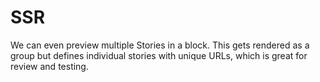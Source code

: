 
<Meta title="configuration/SSR" />

# SSR

We can even preview multiple Stories in a block. This
gets rendered as a group but defines individual stories
with unique URLs, which is great for review and testing.
